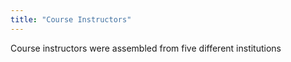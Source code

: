 ```yaml
---
title: "Course Instructors"
---
```


Course instructors were assembled from five different institutions 